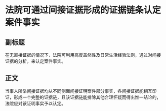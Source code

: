 # 法院可通过间接证据形成的证据链条认定案件事实
## 副标题
在无直接证据的情况下，法院可利用高度盖然性及日常生活经验法则，通过对间接证据的分析，来认定案件事实。
## 正文
当事人所举间接证据均从不同侧面间接证明案件部分事实，各间接证据能相互印证，形成一个完整的证据链，且该证据链能排除其他合理怀疑而得出惟一结论的，法院应对该证明事实予以认定。